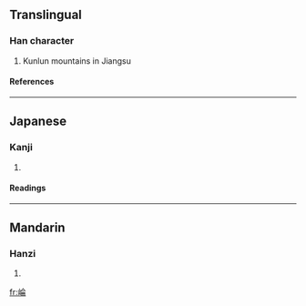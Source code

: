 {{see|崙}}

==Translingual==
===Han character===
{{Han char|rn=46|rad=山|as=08|sn=11|four=|canj=山人一月 (UOMB), X山人一月 (XUOMB)}}
# Kunlun mountains in Jiangsu
====References====
{{Han ref|kx=0314.110|dkj=08182|dj=0615.020|hdz=10781.050|uh=5D18|ud=23832}}
----
==Japanese==
===Kanji===
{{ja-kanji|grade=|rs=山08}}
# {{defn|Japanese}} 
====Readings====
{{ja-readings|on=[[ろん]] (ron)|kun=}}
----
==Mandarin==
===Hanzi===
{{cmn-hanzi|pin=[[dòng]] (dong4), [[lún]] (lun2)|wg=tung<sup>4</sup>, lun<sup>2</sup>}}
# {{defn|Mandarin}}

[[fr:崘]]